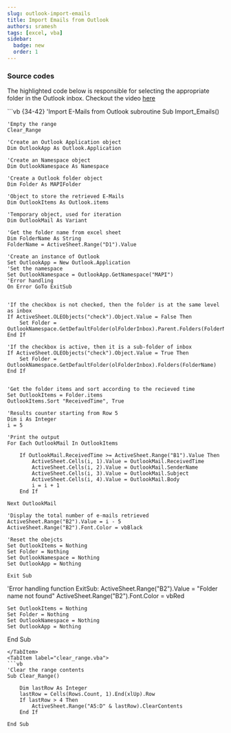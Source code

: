 ```yaml
---
slug: outlook-import-emails
title: Import Emails from Outlook
authors: sramesh
tags: [excel, vba]
sidebar:
  badge: new
  order: 1
---
```



### Source codes
The highlighted code below is responsible for selecting the appropriate folder in the Outlook inbox. Checkout the video [here](https://www.youtube.com/watch?v=KDmYawgx20I)

<Tabs>

<TabItem label="Import_Email.vba">
```vb {34-42}
'Import E-Mails from Outlook subroutine
Sub Import_Emails()
    
    'Empty the range
    Clear_Range
    
    'Create an Outlook Application object
    Dim OutlookApp As Outlook.Application
    
    'Create an Namespace object
    Dim OutlookNamespace As Namespace
    
    'Create a Outlook folder object
    Dim Folder As MAPIFolder
    
    'Object to store the retrieved E-Mails
    Dim OutlookItems As Outlook.items
    
    'Temporary object, used for iteration
    Dim OutlookMail As Variant

    'Get the folder name from excel sheet
    Dim FolderName As String
    FolderName = ActiveSheet.Range("D1").Value
    
    'Create an instance of Outlook
    Set OutlookApp = New Outlook.Application
    'Set the namespace
    Set OutlookNamespace = OutlookApp.GetNamespace("MAPI")
    'Error handling
    On Error GoTo ExitSub
    
    
    'If the checkbox is not checked, then the folder is at the same level as inbox
    If ActiveSheet.OLEObjects("check").Object.Value = False Then
        Set Folder = OutlookNamespace.GetDefaultFolder(olFolderInbox).Parent.Folders(FolderName)
    End If
    
    'If the checkbox is active, then it is a sub-folder of inbox
    If ActiveSheet.OLEObjects("check").Object.Value = True Then
        Set Folder = OutlookNamespace.GetDefaultFolder(olFolderInbox).Folders(FolderName)
    End If
    
        
    'Get the folder items and sort according to the recieved time
    Set OutlookItems = Folder.items
    OutlookItems.Sort "ReceivedTime", True
    
    'Results counter starting from Row 5
    Dim i As Integer
    i = 5
    
    'Print the output
    For Each OutlookMail In OutlookItems
        
        If OutlookMail.ReceivedTime >= ActiveSheet.Range("B1").Value Then
            ActiveSheet.Cells(i, 1).Value = OutlookMail.ReceivedTime
            ActiveSheet.Cells(i, 2).Value = OutlookMail.SenderName
            ActiveSheet.Cells(i, 3).Value = OutlookMail.Subject
            ActiveSheet.Cells(i, 4).Value = OutlookMail.Body
            i = i + 1
        End If
        
    Next OutlookMail
    
    'Display the total number of e-mails retrieved
    ActiveSheet.Range("B2").Value = i - 5
    ActiveSheet.Range("B2").Font.Color = vbBlack
    
    'Reset the obejcts
    Set OutlookItems = Nothing
    Set Folder = Nothing
    Set OutlookNamespace = Nothing
    Set OutlookApp = Nothing
    
    Exit Sub
    
'Error handling function
ExitSub:
    ActiveSheet.Range("B2").Value = "Folder name not found"
    ActiveSheet.Range("B2").Font.Color = vbRed
    
    Set OutlookItems = Nothing
    Set Folder = Nothing
    Set OutlookNamespace = Nothing
    Set OutlookApp = Nothing
    
    
End Sub

```
</TabItem>
<TabItem label="clear_range.vba">
```vb
'Clear the range contents
Sub Clear_Range()
    
    Dim lastRow As Integer
    lastRow = Cells(Rows.Count, 1).End(xlUp).Row
    If lastRow > 4 Then
        ActiveSheet.Range("A5:D" & lastRow).ClearContents
    End If

End Sub
```
</TabItem>


</Tabs>


